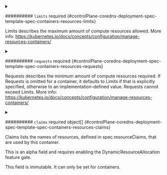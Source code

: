


<details className="config-field" data-expandable="true">
<summary>

########## `limits` <span className="config-field-required" data-required="false">required</span> <span className="config-field-type"></span> <span className="config-field-default"></span> <span className="config-field-enum"></span> {#controlPlane-coredns-deployment-spec-template-spec-containers-resources-limits}

Limits describes the maximum amount of compute resources allowed.
More info: https://kubernetes.io/docs/concepts/configuration/manage-resources-containers/

</summary>

<PartialLimitsreference />


</details>



<details className="config-field" data-expandable="true">
<summary>

########## `requests` <span className="config-field-required" data-required="false">required</span> <span className="config-field-type"></span> <span className="config-field-default"></span> <span className="config-field-enum"></span> {#controlPlane-coredns-deployment-spec-template-spec-containers-resources-requests}

Requests describes the minimum amount of compute resources required.
If Requests is omitted for a container, it defaults to Limits if that is explicitly specified,
otherwise to an implementation-defined value. Requests cannot exceed Limits.
More info: https://kubernetes.io/docs/concepts/configuration/manage-resources-containers/

</summary>

<PartialRequestsreference />


</details>



<details className="config-field" data-expandable="true">
<summary>

########## `claims` <span className="config-field-required" data-required="false">required</span> <span className="config-field-type">object[]</span> <span className="config-field-default"></span> <span className="config-field-enum"></span> {#controlPlane-coredns-deployment-spec-template-spec-containers-resources-claims}

Claims lists the names of resources, defined in spec.resourceClaims,
that are used by this container.

This is an alpha field and requires enabling the
DynamicResourceAllocation feature gate.

This field is immutable. It can only be set for containers.


</summary>

<PartialClaimsreference />


</details>
